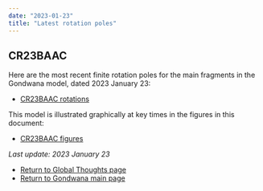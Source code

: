 ```yaml
---
date: "2023-01-23"
title: "Latest rotation poles"
---
```


## CR23BAAC

Here are the most recent finite rotation poles for the main fragments in the Gondwana model, dated 2023 January 23:

* [CR23BAAC rotations](http://www.reeves.nl/upload/CR23BAAC.pdf)

This model is illustrated graphically at key times in the figures in this document:
* [CR23BAAC figures](http://www.reeves.nl/upload/CR23BAAC-figures.pdf)

*Last update: 2023 January 23*

* [Return to Global Thoughts page](../other-material)
* [Return to Gondwana main page](../../gondwana)
